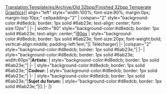 <noinclude>[[Translation:Template/es/Archive/Old 32bpp/Finished 32bpp Temperate Graphics]]</noinclude><noinclude></noinclude>{| align="left" style="width:100%; font-size:90%; margin:0px; margin-top:10px;" cellpadding="2"
| colspan="2" style="background-color:#d8edcb; border: 1px solid #6ab23e; text-align: center; font-size:12px" |<strong>{{{titre}}}</strong>
|-
| width="80" style="background-color:#d8edcb; border: 1px solid #6ab23e; text-align: center;"|[[{{{image}}}|80px]]
| style="background-color:#d8edcb; border: 1px solid #6ab23e; font-size:20px; font-weight:bold; vertical-align:middle; padding-left:1em;"|[{{{fichier}}} Télécharger]
|-
|colspan="2" style="background-color:#d8edcb; border: 1px solid #6ab23e;"|{{{notes}}}
|-
| style="background-color:#d8edcb; border: 1px solid #6ab23e; width:60px"|<strong>Artiste:</strong>
| style="background-color:#d8edcb; border: 1px solid #6ab23e;"|{{{artiste}}}
|-
| style="background-color:#d8edcb; border: 1px solid #6ab23e;"|<strong>Codeur:</strong>
| style="background-color:#d8edcb; border: 1px solid #6ab23e;"|{{{codeur}}}
|-
| style="background-color:#d8edcb; border: 1px solid #6ab23e;"|<strong>Sujet du forum:</strong>
| style="background-color:#d8edcb; border: 1px solid #6ab23e;"|[{{{forum}}}]
|-
|}